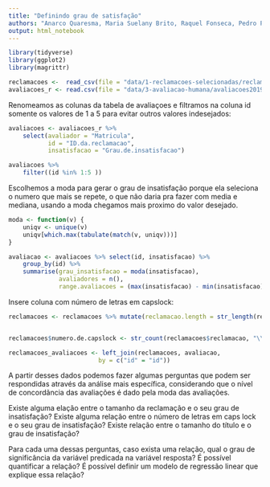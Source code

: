 ---
title: "Definindo grau de satisfação"
authors: "Anarco Quaresma, Maria Suelany Brito, Raquel Fonseca, Pedro Paulo"
output: html_notebook
---


```{r}
library(tidyverse)
library(ggplot2)
library(magrittr)

reclamacoes <-  read_csv(file = "data/1-reclamacoes-selecionadas/reclamacoes-avaliadas.csv")
avaliacoes_r <- read.csv(file = "data/3-avaliacao-humana/avaliacoes20190515.csv")
```


Renomeamos as colunas da tabela de avaliaçoes e filtramos na coluna id somente os valores de 1 a 5 para evitar outros valores indesejados:
```{r}
avaliacoes <- avaliacoes_r %>% 
    select(avaliador = "Matricula", 
           id = "ID.da.reclamacao", 
           insatisfacao = "Grau.de.insatisfacao")

avaliacoes %>% 
    filter((id %in% 1:5 ))

```
 
 
Escolhemos a moda para gerar o grau de insatisfação porque ela seleciona o numero que mais se repete, o que não daria pra fazer com media e mediana, usando a moda chegamos mais proximo do valor desejado.
```{r}
moda <- function(v) {
    uniqv <- unique(v)
    uniqv[which.max(tabulate(match(v, uniqv)))]
}

avaliacao <- avaliacoes %>% select(id, insatisfacao) %>% 
    group_by(id) %>% 
    summarise(grau_insatisfacao = moda(insatisfacao), 
              avaliadores = n(),
              range.avaliacoes = (max(insatisfacao) - min(insatisfacao)))

```

Insere coluna com número de letras em capslock:
```{r}
reclamacoes <- reclamacoes %>% mutate(reclamacao.length = str_length(reclamacao),titulo.length = str_length(titulo))


reclamacoes$numero.de.capslock <- str_count(reclamacoes$reclamacao, "\\b[A-Z]{2,}\\b")

reclamacoes_avaliacoes <- left_join(reclamacoes, avaliacao, 
                         by = c("id" = "id"))
```


A partir desses dados podemos fazer algumas perguntas que podem ser respondidas através da análise mais específica, considerando que o nível de concordãncia das avaliações é dado pela moda das avaliações.

Existe alguma elação entre o tamanho da reclamação e o seu grau de insatisfação?
Existe alguma relação entre o número de letras em caps lock e o seu grau de insatisfação?
Existe relação entre o tamanho do título e o grau de insatisfação?

Para cada uma dessas perguntas, caso exista uma relação, qual o grau de significância da variável predicada na variável resposta?
É possível quantificar a relação? 
É possível definir um modelo de regressão linear que explique essa relação?



